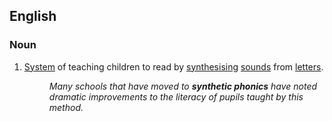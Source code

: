 ==English==
{{wikipedia}}

===Noun===
{{en-noun|-}}

# [[system|System]] of teaching children to read by [[synthesising]] [[sound]]s from [[letter]]s.
#: ''Many schools that have moved to '''synthetic phonics''' have noted dramatic improvements to the literacy of pupils taught by this method.''